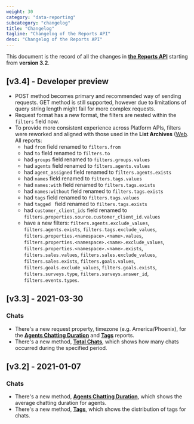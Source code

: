 ```yaml
---
weight: 30
category: "data-reporting"
subcategory: "changelog"
title: "Changelog"
tagline: "Changelog of the Reports API"
desc: "Changelog of the Reports API"
---
```


This document is the record of all the changes in [**the Reports API**](/data-reporting/reports-api/) starting from **version 3.2**.

## [v3.4] - Developer preview

- POST method becomes primary and recommended way of sending requests. GET method is still supported, however due to limitations of query string length might fail for more complex requests.
- Request format has a new format, the filters are nested within the `filters` field now.
- To provide more consistent experience across Platform APIs, filters were reworked and aligned with those used in the **List Archives** ([Web](/messaging/agent-chat-api/v3.4/#list-archives). All reports:
  - had `from` field renamed to `filters.from`
  - had `to` field renamed to `filters.to`
  - had `groups` field renamed to `filters.groups.values`
  - had `agents` field renamed to `filters.agents.values`
  - had `agent_assigned` field renamed to `filters.agents.exists`
  - had `names` field renamed to `filters.tags.values`
  - had `names:with` field renamed to `filters.tags.exists`
  - had `names:without` field renamed to `filters.tags.exists`
  - had `tags` field renamed to `filters.tags.values`
  - had `tagged ` field renamed to `filters.tags.exists`
  - had `customer_client_ids` field renamed to `filters.properties.source.customer_client_id.values`
  - have a new filters: `filters.agents.exclude_values`, `filters.agents.exists`, `filters.tags.exclude_values`, `filters.properties.<namespace>.<name>.values`, `filters.properties.<namespace>.<name>.exclude_values`, `filters.properties.<namespace>.<name>.exists`, `filters.sales.values`, `filters.sales.exclude_values`, `filters.sales.exists`, `filters.goals.values`, `filters.goals.exclude_values`, `filters.goals.exists`, `filters.surveys.type`, `filters.surveys.answer_id`, `filters.events.types`.

## [v3.3] - 2021-03-30

### Chats

- There's a new request property, timezone (e.g. America/Phoenix), for the [**Agents Chatting Duration**](/data-reporting/reports-api/v3.3/#agents-chatting-duration) and [**Tags**](/data-reporting/reports-api/v3.3/#tags) reports.
- There's a new method, [**Total Chats**](/data-reporting/reports-api/v3.3/#total_chats), which shows how many chats occurred during the specified period.

## [v3.2] - 2021-01-07

### Chats

- There's a new method, [**Agents Chatting Duration**](/data-reporting/reports-api/v3.2/#agents-chatting-duration), which shows the average chatting duration for agents.
- There's a new method, [**Tags**](/data-reporting/reports-api/v3.2/#tags), which shows the distribution of tags for chats.
